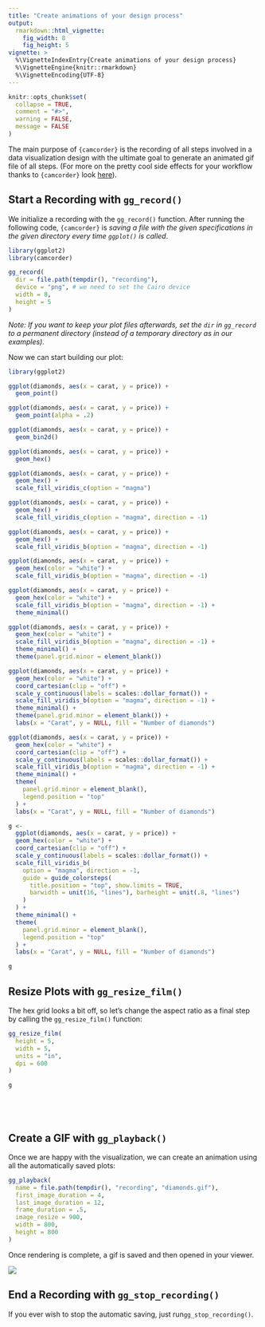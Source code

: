 ```yaml
---
title: "Create animations of your design process"
output: 
  rmarkdown::html_vignette:
    fig_width: 8
    fig_height: 5
vignette: >
  %\VignetteIndexEntry{Create animations of your design process}
  %\VignetteEngine{knitr::rmarkdown}
  %\VignetteEncoding{UTF-8}
---
```


```r
knitr::opts_chunk$set(
  collapse = TRUE,
  comment = "#>",
  warning = FALSE,
  message = FALSE
)
```

The main purpose of `{camcorder}` is the recording of all steps involved in a data visualization design with the ultimate goal to generate an animated gif file of all steps. (For more on the pretty cool side effects for your workflow thanks to `{camcorder}` look [here](camcorder_view.html)).

## Start a Recording with `gg_record()`

We initialize a recording with the `gg_record()` function. After running the following code, `{camcorder}` is *saving a file with the given specifications in the given directory every time `ggplot()` is called*.

```r
library(ggplot2)
library(camcorder)

gg_record(
  dir = file.path(tempdir(), "recording"), 
  device = "png", # we need to set the Cairo device
  width = 8,
  height = 5
)
```

*Note: If you want to keep your plot files afterwards, set the `dir` in `gg_record` to a permanent directory (instead of a temporary directory as in our examples).*

Now we can start building our plot:

```r
library(ggplot2)
```

```r
ggplot(diamonds, aes(x = carat, y = price)) +
  geom_point()

ggplot(diamonds, aes(x = carat, y = price)) +
  geom_point(alpha = .2)

ggplot(diamonds, aes(x = carat, y = price)) +
  geom_bin2d()

ggplot(diamonds, aes(x = carat, y = price)) +
  geom_hex()

ggplot(diamonds, aes(x = carat, y = price)) +
  geom_hex() +
  scale_fill_viridis_c(option = "magma")

ggplot(diamonds, aes(x = carat, y = price)) +
  geom_hex() +
  scale_fill_viridis_c(option = "magma", direction = -1)

ggplot(diamonds, aes(x = carat, y = price)) +
  geom_hex() +
  scale_fill_viridis_b(option = "magma", direction = -1)

ggplot(diamonds, aes(x = carat, y = price)) +
  geom_hex(color = "white") +
  scale_fill_viridis_b(option = "magma", direction = -1)

ggplot(diamonds, aes(x = carat, y = price)) +
  geom_hex(color = "white") +
  scale_fill_viridis_b(option = "magma", direction = -1) +
  theme_minimal()

ggplot(diamonds, aes(x = carat, y = price)) +
  geom_hex(color = "white") +
  scale_fill_viridis_b(option = "magma", direction = -1) +
  theme_minimal() +
  theme(panel.grid.minor = element_blank())

ggplot(diamonds, aes(x = carat, y = price)) +
  geom_hex(color = "white") +
  coord_cartesian(clip = "off") +
  scale_y_continuous(labels = scales::dollar_format()) +
  scale_fill_viridis_b(option = "magma", direction = -1) +
  theme_minimal() +
  theme(panel.grid.minor = element_blank()) +
  labs(x = "Carat", y = NULL, fill = "Number of diamonds")

ggplot(diamonds, aes(x = carat, y = price)) +
  geom_hex(color = "white") +
  coord_cartesian(clip = "off") +
  scale_y_continuous(labels = scales::dollar_format()) +
  scale_fill_viridis_b(option = "magma", direction = -1) +
  theme_minimal() +
  theme(
    panel.grid.minor = element_blank(),
    legend.position = "top"
  ) +
  labs(x = "Carat", y = NULL, fill = "Number of diamonds")

g <- 
  ggplot(diamonds, aes(x = carat, y = price)) +
  geom_hex(color = "white") +
  coord_cartesian(clip = "off") +
  scale_y_continuous(labels = scales::dollar_format()) +
  scale_fill_viridis_b(
    option = "magma", direction = -1,
    guide = guide_colorsteps(
      title.position = "top", show.limits = TRUE, 
      barwidth = unit(16, "lines"), barheight = unit(.8, "lines")
    )
  ) +
  theme_minimal() +
  theme(
    panel.grid.minor = element_blank(),
    legend.position = "top"
  ) +
  labs(x = "Carat", y = NULL, fill = "Number of diamonds")

g
```

## Resize Plots with `gg_resize_film()`

The hex grid looks a bit off, so let's change the aspect ratio as a final step by calling the `gg_resize_film()` function:

```r
gg_resize_film(
  height = 5,
  width = 5,
  units = "in",
  dpi = 600
)
```

```r
g
```

```r
```

```r
```

```r
```

```r
```

## Create a GIF with `gg_playback()`

Once we are happy with the visualization, we can create an animation using all the automatically saved plots:

```r
gg_playback(
  name = file.path(tempdir(), "recording", "diamonds.gif"),
  first_image_duration = 4,
  last_image_duration = 12,
  frame_duration = .5,
  image_resize = 900,
  width = 800,
  height = 800
)
```

Once rendering is complete, a gif is saved and then opened in your viewer.

![](diamonds.gif)

## End a Recording with `gg_stop_recording()`

If you ever wish to stop the automatic saving, just run`gg_stop_recording()`.
